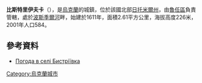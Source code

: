 {{coord|49|50|21|N|29|16|3|E|scale:30000|display=title}}

'''比斯特里伊夫卡'''（{{lang-uk|Бистріївка}}），是[[烏克蘭|烏克蘭]]的城鎮，位於該國北部[[日托米爾州|日托米爾州]]，由[[魯任區|魯任區]]負責管轄，處於[[波斯季爾河|波斯季爾河]]畔，始建於1611年，面積2.61平方公里，海拔高度226米，2001年人口584。

==參考資料==
* [http://weather.in.ua/ua/zhitomirskaja/1154 Погода в селі Бистріївка] {{Wayback|url=http://weather.in.ua/ua/zhitomirskaja/1154 |date=20111219164103 }}

{{Ukraine-geo-stub}}
[[Category:烏克蘭城市|Category:烏克蘭城市]]